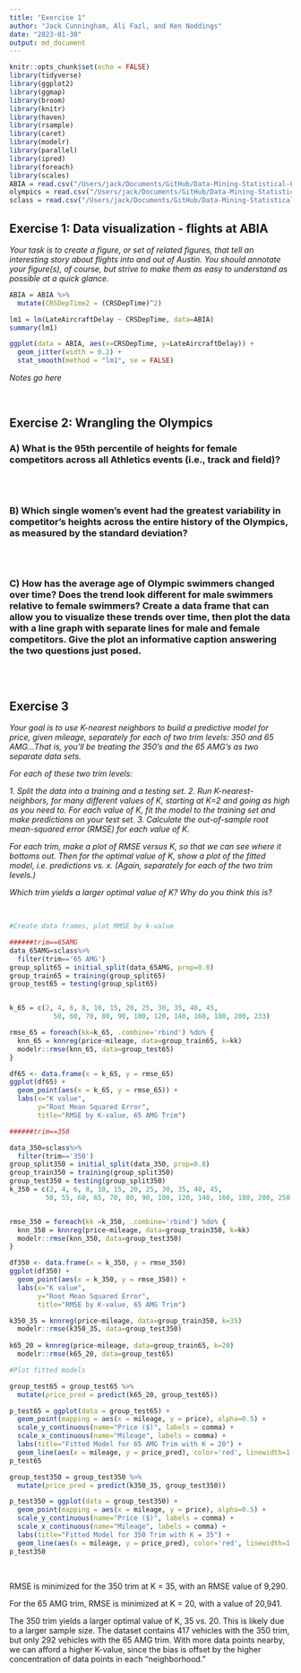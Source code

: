 ```yaml
---
title: "Exercise 1"
author: "Jack Cunningham, Ali Fazl, and Ken Noddings"
date: "2023-01-30"
output: md_document
---
```


```r
knitr::opts_chunk$set(echo = FALSE)
library(tidyverse)
library(ggplot2)
library(ggmap)
library(broom)
library(knitr)
library(haven)
library(rsample)
library(caret)
library(modelr)
library(parallel)
library(ipred)
library(foreach)
library(scales)
ABIA = read.csv("/Users/jack/Documents/GitHub/Data-Mining-Statistical-Learning/Exercise 1/ABIA.csv")
olympics = read.csv("/Users/jack/Documents/GitHub/Data-Mining-Statistical-Learning/Exercise 1/olympics_top20.csv")
sclass = read.csv("/Users/jack/Documents/GitHub/Data-Mining-Statistical-Learning/Exercise 1/sclass.csv")
```

## Exercise 1: Data visualization - flights at ABIA

*Your task is to create a figure, or set of related figures, that tell an interesting story about flights into and out of Austin. You should annotate your figure(s), of course, but strive to make them as easy to understand as possible at a quick glance.*

``` r
ABIA = ABIA %>%
  mutate(CRSDepTime2 = (CRSDepTime)^2)

lm1 = lm(LateAircraftDelay ~ CRSDepTime, data=ABIA)
summary(lm1)

ggplot(data = ABIA, aes(x=CRSDepTime, y=LateAircraftDelay)) + 
  geom_jitter(width = 0.2) + 
  stat_smooth(method = "lm1", se = FALSE)
```

*Notes go here*

&nbsp;

## Exercise 2: Wrangling the Olympics

### A) What is the 95th percentile of heights for female competitors across all Athletics events (i.e., track and field)?

```r


```

&nbsp;

### B) Which single women's event had the greatest variability in competitor's heights across the entire history of the Olympics, as measured by the standard deviation?

```r


```

&nbsp;

### C) How has the average age of Olympic swimmers changed over time? Does the trend look different for male swimmers relative to female swimmers? Create a data frame that can allow you to visualize these trends over time, then plot the data with a line graph with separate lines for male and female competitors. Give the plot an informative caption answering the two questions just posed.

```r


```

&nbsp;

## Exercise 3

*Your goal is to use K-nearest neighbors to build a predictive model for price, given mileage, separately for each of two trim levels: 350 and 65 AMG...That is, you'll be treating the 350's and the 65 AMG's as two separate data sets.*

*For each of these two trim levels:*

*1. Split the data into a training and a testing set.*
*2. Run K-nearest-neighbors, for many different values of K, starting at K=2 and going as high as you need to. For each value of K, fit the model to the training set and make predictions on your test set.*
*3. Calculate the out-of-sample root mean-squared error (RMSE) for each value of K.*

*For each trim, make a plot of RMSE versus K, so that we can see where it bottoms out. Then for the optimal value of K, show a plot of the fitted model, i.e. predictions vs. x. (Again, separately for each of the two trim levels.)*

*Which trim yields a larger optimal value of K? Why do you think this is?*

&nbsp;

```r
#Create data frames, plot RMSE by k-value

######trim==65AMG
data_65AMG=sclass%>%
  filter(trim=='65 AMG')
group_split65 = initial_split(data_65AMG, prop=0.8)
group_train65 = training(group_split65)
group_test65 = testing(group_split65)


k_65 = c(2, 4, 6, 8, 10, 15, 20, 25, 30, 35, 40, 45,
           50, 60, 70, 80, 90, 100, 120, 140, 160, 180, 200, 233)

rmse_65 = foreach(kk=k_65, .combine='rbind') %do% {
  knn_65 = knnreg(price~mileage, data=group_train65, k=kk)
  modelr::rmse(knn_65, data=group_test65)
}

df65 <- data.frame(x = k_65, y = rmse_65)
ggplot(df65) +
  geom_point(aes(x = k_65, y = rmse_65)) +
  labs(x="K value",
       y="Root Mean Squared Error",
       title="RMSE by K-value, 65 AMG Trim") 

######trim==350

data_350=sclass%>%
  filter(trim=='350')
group_split350 = initial_split(data_350, prop=0.8)
group_train350 = training(group_split350)
group_test350 = testing(group_split350)
k_350 = c(2, 4, 6, 8, 10, 15, 20, 25, 30, 35, 40, 45,
         50, 55, 60, 65, 70, 80, 90, 100, 120, 140, 160, 180, 200, 250, 300)


rmse_350 = foreach(kk =k_350, .combine='rbind') %do% {
  knn_350 = knnreg(price~mileage, data=group_train350, k=kk)
  modelr::rmse(knn_350, data=group_test350)
}

df350 <- data.frame(x = k_350, y = rmse_350)
ggplot(df350) +
  geom_point(aes(x = k_350, y = rmse_350)) + 
  labs(x="K value",
       y="Root Mean Squared Error",
       title="RMSE by K-value, 65 AMG Trim") 

k350_35 = knnreg(price~mileage, data=group_train350, k=35)
  modelr::rmse(k350_35, data=group_test350)
  
k65_20 = knnreg(price~mileage, data=group_train65, k=20)
  modelr::rmse(k65_20, data=group_test65)
```


```r
#Plot fitted models

group_test65 = group_test65 %>%
  mutate(price_pred = predict(k65_20, group_test65))

p_test65 = ggplot(data = group_test65) + 
  geom_point(mapping = aes(x = mileage, y = price), alpha=0.5) +
  scale_y_continuous(name="Price ($)", labels = comma) +
  scale_x_continuous(name="Mileage", labels = comma) + 
  labs(title="Fitted Model for 65 AMG Trim with K = 20") +
  geom_line(aes(x = mileage, y = price_pred), color='red', linewidth=1.5)
p_test65

group_test350 = group_test350 %>%
  mutate(price_pred = predict(k350_35, group_test350))

p_test350 = ggplot(data = group_test350) + 
  geom_point(mapping = aes(x = mileage, y = price), alpha=0.5) +
  scale_y_continuous(name="Price ($)", labels = comma) +
  scale_x_continuous(name="Mileage", labels = comma) + 
  labs(title="Fitted Model for 350 Trim with K = 35") +
  geom_line(aes(x = mileage, y = price_pred), color='red', linewidth=1.5)
p_test350
```

&nbsp;

RMSE is minimized for the 350 trim at K = 35, with an RMSE value of 9,290.

For the 65 AMG trim, RMSE is minimized at K = 20, with a value of 20,941.

The 350 trim yields a larger optimal value of K, 35 vs. 20. This is likely due to a larger sample size. The dataset contains 417 vehicles with the 350 trim, but only 292 vehicles with the 65 AMG trim. With more data points nearby, we can afford a higher K-value, since the bias is offset by the higher concentration of data points in each "neighborhood." 




